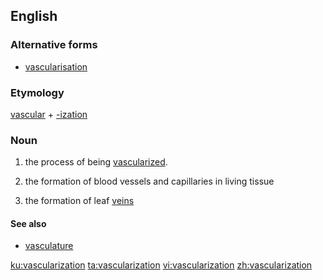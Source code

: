 ==English==

===Alternative forms===
*[[vascularisation]]

===Etymology===
[[vascular]] + [[-ization]]

===Noun===
{{en-noun}}

# the process of being [[vascularize]]d.
# {{context|medicine|lang=en}} the formation of blood vessels and capillaries in living tissue
# {{context|botany|lang=en}} the formation of leaf [[vein]]s

====See also====
*[[vasculature]]

[[ku:vascularization]]
[[ta:vascularization]]
[[vi:vascularization]]
[[zh:vascularization]]